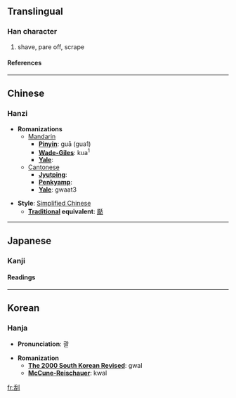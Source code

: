 {{see|颳}}

==Translingual==
===Han character===
{{Han char|rad=刀|as=06|sn=8|four=2260<sub>0</sub>|canj=竹口中弓 (HRLN)}}
# shave, pare off, scrape
====References====
{{Han ref|kx=0138.290|dkj=01943|dj=0314.070|hdz=10335.030|uh=522E|ud=21038|bh=A8ED|bd=43245}}
----

==Chinese==
===Hanzi===


* '''Romanizations'''
** [[Mandarin]]
*** '''[[Pinyin]]''': guā (gua1)
*** '''[[Wade-Giles]]''': kua<sup>1</sup>
*** '''[[Yale]]''': 
**[[Cantonese]]
***'''[[Jyutping]]''':
***'''[[Penkyamp]]''': 
***'''[[Yale]]''': gwaat3

* '''Style''': [[Simplified Chinese]] 
** '''[[Traditional Chinese|Traditional]] equivalent''': [[颳]]


----
==Japanese==
===Kanji===
{{ja-kanji|grade=|rs=刀06}}
====Readings====
{{ja-readings|on=[[かつ]] (katsu)|kun=[[けずる]] (kezuru)}}


----
==Korean==
===Hanja===

* '''Pronunciation''': 괄

* '''Romanization'''
** '''[[The 2000 South Korean Revised Romanization|The 2000 South Korean Revised]]''': gwal
** '''[[McCune-Reischauer]]''': kwal


[[fr:刮]]